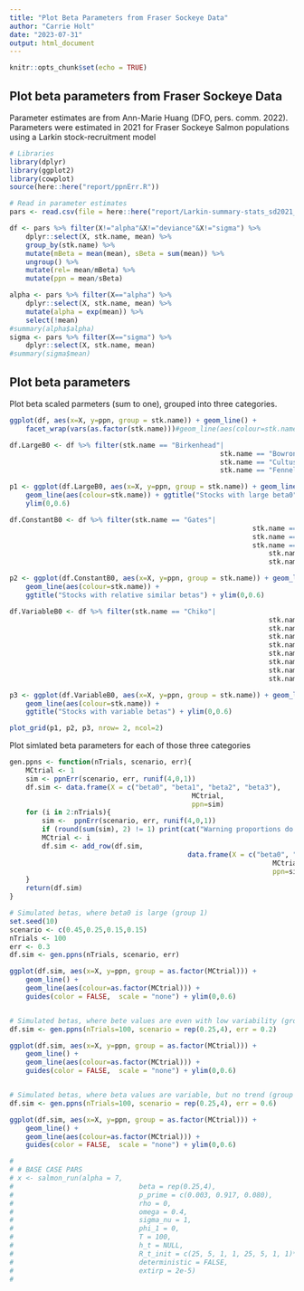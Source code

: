 ```yaml
---
title: "Plot Beta Parameters from Fraser Sockeye Data"
author: "Carrie Holt"
date: "2023-07-31"
output: html_document
---
```


```r
knitr::opts_chunk$set(echo = TRUE)
```

## Plot beta parameters from Fraser Sockeye Data

Parameter estimates are from Ann-Marie Huang (DFO, pers. comm. 2022). Parameters were estimated in 2021 for Fraser Sockeye Salmon populations using a Larkin stock-recruitment model

```r
# Libraries
library(dplyr)
library(ggplot2)
library(cowplot)
source(here::here("report/ppnErr.R"))

# Read in parameter estimates
pars <- read.csv(file = here::here("report/Larkin-summary-stats_sd2021_feb.csv"))

df <- pars %>% filter(X!="alpha"&X!="deviance"&X!="sigma") %>% 
	dplyr::select(X, stk.name, mean) %>% 
	group_by(stk.name) %>% 
	mutate(mBeta = mean(mean), sBeta = sum(mean)) %>% 
	ungroup() %>% 
	mutate(rel= mean/mBeta) %>% 
	mutate(ppn = mean/sBeta)

alpha <- pars %>% filter(X=="alpha") %>% 
	dplyr::select(X, stk.name, mean) %>% 
	mutate(alpha = exp(mean)) %>% 
	select(!mean)
#summary(alpha$alpha)
sigma <- pars %>% filter(X=="sigma") %>% 
	dplyr::select(X, stk.name, mean)
#summary(sigma$mean)

```

## Plot beta parameters

Plot beta scaled parmeters (sum to one), grouped into three categories.

```r

ggplot(df, aes(x=X, y=ppn, group = stk.name)) + geom_line() + 
	facet_wrap(vars(as.factor(stk.name)))#geom_line(aes(colour=stk.name))

df.LargeB0 <- df %>% filter(stk.name == "Birkenhead"|
													stk.name == "Bowron"|
													stk.name == "Cultus"|
													stk.name == "Fennel") # maybe Raft?

p1 <- ggplot(df.LargeB0, aes(x=X, y=ppn, group = stk.name)) + geom_line() + 
	geom_line(aes(colour=stk.name)) + ggtitle("Stocks with large beta0") +
	ylim(0,0.6)

df.ConstantB0 <- df %>% filter(stk.name == "Gates"|
															stk.name == "L. Shuswap"|
															stk.name == "Nadina"|
															stk.name == "Quesnel"|
																stk.name == "Seymour"|
																stk.name == "Weaver") # maybe Raft?

p2 <- ggplot(df.ConstantB0, aes(x=X, y=ppn, group = stk.name)) + geom_line() + 
	geom_line(aes(colour=stk.name)) + 
	ggtitle("Stocks with relative similar betas") + ylim(0,0.6)

df.VariableB0 <- df %>% filter(stk.name == "Chiko"|
															 	stk.name == "E. Stuart"|
															 	stk.name == "Harrison"|
															 	stk.name == "L. Stuart"|
															 	stk.name == "Portage"|
															 	stk.name == "Raft"|
															 	stk.name == "Scotch"|
															 	stk.name == "Stellako"|
															 	stk.name == "Upper Pitt") # maybe Raft?

p3 <- ggplot(df.VariableB0, aes(x=X, y=ppn, group = stk.name)) + geom_line() + 
	geom_line(aes(colour=stk.name)) + 
	ggtitle("Stocks with variable betas") + ylim(0,0.6)

plot_grid(p1, p2, p3, nrow= 2, ncol=2)

```
 
 Plot simlated beta parameters for each of those three categories 
```r

gen.ppns <- function(nTrials, scenario, err){
	MCtrial <- 1
	sim <- ppnErr(scenario, err, runif(4,0,1))
	df.sim <- data.frame(X = c("beta0", "beta1", "beta2", "beta3"), 
											 MCtrial, 
											 ppn=sim)
	for (i in 2:nTrials){
		sim <-  ppnErr(scenario, err, runif(4,0,1))
		if (round(sum(sim), 2) != 1) print(cat("Warning proportions do sum to 1"))
		MCtrial <- i
		df.sim <- add_row(df.sim, 
											data.frame(X = c("beta0", "beta1", "beta2", "beta3"), 
																 MCtrial, 
																 ppn=sim))
	}
	return(df.sim)
}

# Simulated betas, where beta0 is large (group 1)
set.seed(10)
scenario <- c(0.45,0.25,0.15,0.15)
nTrials <- 100
err <- 0.3
df.sim <- gen.ppns(nTrials, scenario, err)

ggplot(df.sim, aes(x=X, y=ppn, group = as.factor(MCtrial))) +
	geom_line() +
	geom_line(aes(colour=as.factor(MCtrial))) +
	guides(color = FALSE,  scale = "none") + ylim(0,0.6)


# Simulated betas, where bete values are even with low variability (group 2)
df.sim <- gen.ppns(nTrials=100, scenario = rep(0.25,4), err = 0.2)

ggplot(df.sim, aes(x=X, y=ppn, group = as.factor(MCtrial))) +
	geom_line() +
	geom_line(aes(colour=as.factor(MCtrial))) +
	guides(color = FALSE,  scale = "none") + ylim(0,0.6)


# Simulated betas, where beta values are variable, but no trend (group 3)
df.sim <- gen.ppns(nTrials=100, scenario = rep(0.25,4), err = 0.6)

ggplot(df.sim, aes(x=X, y=ppn, group = as.factor(MCtrial))) +
	geom_line() +
	geom_line(aes(colour=as.factor(MCtrial))) +
	guides(color = FALSE,  scale = "none") + ylim(0,0.6)

# 
# # BASE CASE PARS
# x <- salmon_run(alpha = 7,
# 								beta = rep(0.25,4),
# 								p_prime = c(0.003, 0.917, 0.080),
# 								rho = 0,
# 								omega = 0.4,
# 								sigma_nu = 1,
# 								phi_1 = 0,
# 								T = 100,
# 								h_t = NULL,
# 								R_t_init = c(25, 5, 1, 1, 25, 5, 1, 1)*0.05,
# 								deterministic = FALSE,
# 								extirp = 2e-5)
# 

```
 
 